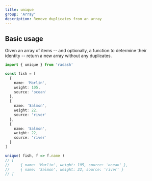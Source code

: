 ```yaml
---
title: unique
group: 'Array'
description: Remove duplicates from an array
---
```


## Basic usage

Given an array of items -- and optionally, a function to determine their identity -- return a new array without any duplicates.

```ts
import { unique } from 'radash'

const fish = [
  {
    name: 'Marlin',
    weight: 105,
    source: 'ocean'
  },
  {
    name: 'Salmon',
    weight: 22,
    source: 'river'
  },
  {
    name: 'Salmon',
    weight: 22,
    source: 'river'
  }
]

unique( fish, f => f.name )
// [
//     { name: 'Marlin', weight: 105, source: 'ocean' },
//     { name: 'Salmon', weight: 22, source: 'river' }
// ]
```
